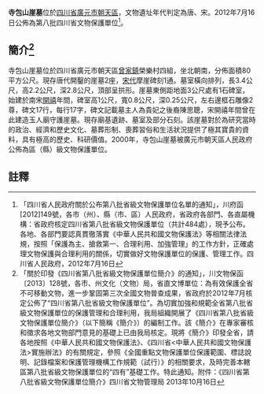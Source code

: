 {{msg:四川省文物保護單位
|名稱 = 寺包山崖墓
|編號 = 57
|圖片 = 
|級別 = S8
|分類 = 
|時代 = [[唐代|唐代]]、[[宋代|宋代]]
|地点 = [[四川省|四川省]][[廣元市|廣元市]][[朝天區|朝天區]]
|坐標 =
|登錄 = 2012年7月16日
}}
'''寺包山崖墓'''位於[[四川省|四川省]][[廣元市|廣元市]][[朝天區|朝天區]]，文物遺址年代判定為唐、宋。2012年7月16日公佈為第八批四川省文物保護單位<ref>「四川省人民政府關於公布第八批省級文物保護單位名單的通知」，川府函[2012]149號，各市（州）、縣（市、區）人民政府，省政府各部門、各直屬機構：省政府核定四川省第八批省級文物保護單位（共計484處），現予公布。各地、各部門要認真貫徹落實《中華人民共和國文物保護法》等相關法律法規，按照「保護為主、搶救第一、合理利用、加強管理」的工作方針，正確處理文物保護與合理利用的關係，切實做好文物保護單位的保護、管理工作。四川省人民政府，2012年7月16日</ref>。
== 簡介<ref>「關於印發《四川省第八批省級文物保護單位簡介》的通知」，川文物保函〔2013〕128號，各市、州文化（文物）局，省直文博單位：為有效保護全省不可移動文物，進一步鞏固第三次全國文物普查成果，省政府於2012年7月核定公佈了“四川省第八批省級文物保護單位”。為切實加強和規範全省第八批省級文物保護單位的保護管理和合理利用，我局組織開展了《四川省第八批省級文物保護單位簡介》（以下簡稱《簡介》）的編制工作。該《簡介》在專家審核和徵求各地文物部門意見的基礎上已由我局核定。現將《簡介》印發全省，請各地按照《中華人民共和國文物保護法》、《四川省<中華人民共和國文物保護法>實施辦法》的有關規定，參照《全國重點文物保護單位保護範圍、標誌說明、記錄檔案和保護管理機構工作規範（試行）》的相關要求，及時完善本轄區第八批省級文物保護單位的“四有”基礎工作。特此通知。附件：《四川省第八批省級文物保護單位簡介》四川省文物管理局  2013年10月16日</ref> ==
寺包山崖墓位於四川省廣元市朝天區[[曾家鎮|曾家鎮]]榮樂村四組，坐北朝南，分佈面積80平方公尺。現存唐代開鑿的崖墓2座，[[宋代|宋代]]摩崖碑刻1通。墓室橫向排列，長3.4公尺，高2.2公尺，深2.8公尺，頂部呈拱形。崖墓東側距地面3公尺處有1石碑室，始建於南宋[[開禧|開禧]]年間，碑室高1公尺，寬0.8公尺，深0.25公尺，左右邊框石雕像2尊，碑文17行，每行17字，碑文記載墓主人為貴妃之後裔陳思聰，宋開禧年間曾在此建造玉人廟守護崖墓。現存廟基遺跡、墓室及部分石刻。該崖墓對於為研究當時的政治、經濟和歷史文化、墓葬形制、喪葬習俗和生活狀況提供了極其寶貴的資料，具有極高的歷史、科研價值。2000年，寺包山崖墓被廣元市朝天區人民政府公佈為區（縣）級文物保護單位。
==註釋==
{{reflist}}